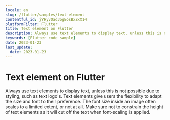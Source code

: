 ```yaml
---
locale: en
slug: /flutter/samples/text-element
contentful_id: jYHyvOad3ogEosBxZxX14
platformFilter: Flutter
title: Text element on Flutter
description: Always use text elements to display text, unless this is not possible due to styling, such as text logo's.
keywords: [Flutter code sample]
date: 2023-01-23
last_update:
  date: 2023-01-23
---
```


# Text element on Flutter

Always use text elements to display text, unless this is not possible due to styling, such as text logo's. Text elements give users the flexibility to adapt the size and font to their preference. The font size inside an image often scales to a limited extent, or not at all. Make sure not to constrain the height of text elements as it will cut off the text when font-scaling is applied.

<CodeSample id="text-element" locale="en" platform="flutter"/>
